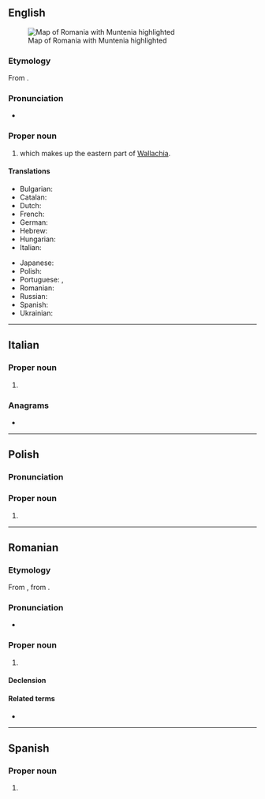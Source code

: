 {{also|Munténia|Muntênia}}
==English==
{{wikipedia}}
[[Image:Muntenia.svg|thumb|right|Map of Romania with Muntenia highlighted]]

===Etymology===
From {{etyl|ro|en}} {{m|ro|Muntenia}}.

===Pronunciation===
* {{IPA|en|/mʊnˈtɛni.ə/}}

===Proper noun===
{{en-proper noun}}

# {{place|en|historical region|in southern|c/Romania}} which makes up the eastern part of [[Wallachia]].

====Translations====
{{trans-top|region of Romania}}
* Bulgarian: {{t|bg|Мунте́ния|f}}
* Catalan: {{t|ca|Muntènia|f}}
* Dutch: {{t|nl|Muntenië|n}}
* French: {{t+|fr|Munténie|f}}
* German: {{t|de|Große Walachei|f}}
* Hebrew: {{t|he|מונטניה|f}}
* Hungarian: {{t|hu|Munténia}}
* Italian: {{t|it|Muntenia|f}}
{{trans-mid}}
* Japanese: {{t|ja|ムンテニア|tr=Muntenia}}
* Polish: {{t+|pl|Muntenia|f}}
* Portuguese: {{t|pt|Muntênia|f}} {{qualifier|Brazil}}, {{t|pt|Munténia|f}} {{qualifier|Portugal}}
* Romanian: {{t+|ro|Muntenia|f}}
* Russian: {{t|ru|Мунте́ния|f}}
* Spanish: {{t|es|Muntenia|f}}
* Ukrainian: {{t|uk|Мунте́нія|f}}
{{trans-bottom}}

----

==Italian==
{{wikipedia|lang=it}}

===Proper noun===
{{it-proper noun|f}}

# {{place|it|historical region|c/Romania|t=Muntenia}}

===Anagrams===
* {{anagrams|it|a=aeimnntu|inumante}}

----

==Polish==
{{wikipedia|lang=pl}}

===Pronunciation===
{{pl-p|a=LL-Q809 (pol)-Olaf-Muntenia.wav}}

===Proper noun===
{{head|pl|proper noun|g=f}}

# {{place|pl|historical region|c/Romania|t=Muntenia}}

----

==Romanian==
{{wikipedia|lang=ro}}

===Etymology===
From {{af|ro|muntean|-ia}}, from {{m|ro|munte||mountain}}.

===Pronunciation===
* {{IPA|ro|[munˈte.ni.a]}}

===Proper noun===
{{ro-proper noun|f}}

# {{place|ro|historical region|c/Romania|t=Muntenia}}

====Declension====
{{ro-noun-f-ie|Munteni|n=sg}}

====Related terms====
* {{l|ro|muntenesc}}

----

==Spanish==
{{wikipedia|lang=es}}

===Proper noun===
{{es-proper noun|f}}

# {{place|es|historical region|in southern|c/Romania|t1=Muntenia}}